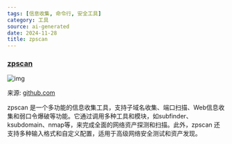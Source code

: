 ```yaml
---
tags: [信息收集, 命令行, 安全工具]
category: 工具
source: ai-generated
date: 2024-11-28
title: zpscan
---
```


### [zpscan](https://github.com/niudaii/zpscan)

![img](https://img.mengpeng.tech/i/2024/11/28/674867be8f2f9.webp)

来源: [github.com](https://github.com/niudaii/zpscan)

zpscan 是一个多功能的信息收集工具，支持子域名收集、端口扫描、Web信息收集和弱口令爆破等功能。它通过调用多种工具和模块，如subfinder、ksubdomain、nmap等，来完成全面的网络资产探测和扫描。此外，zpscan 还支持多种输入格式和自定义配置，适用于高级网络安全测试和资产发现。
